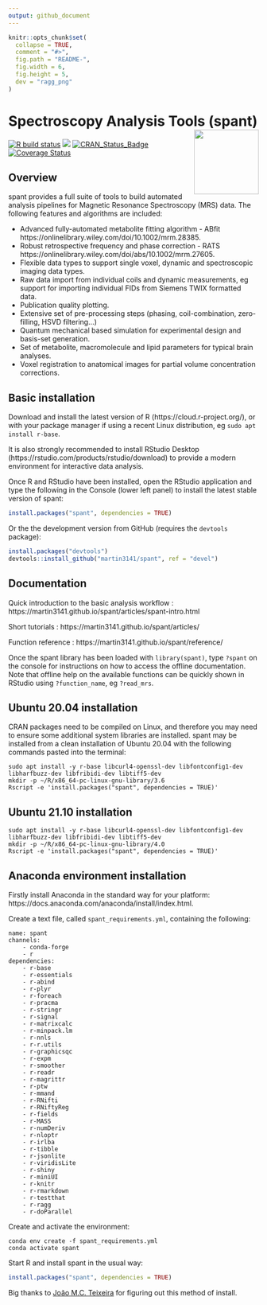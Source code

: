 ```yaml
---
output: github_document
---
```


<!-- README.md is generated from README.Rmd. Please edit that file -->

```r
knitr::opts_chunk$set(
  collapse = TRUE,
  comment = "#>",
  fig.path = "README-",
  fig.width = 6,
  fig.height = 5,
  dev = "ragg_png"
)
```

# Spectroscopy Analysis Tools (spant) <img src="man/figures/logo.png" align="right" width=130/>
[![R build status](https://github.com/martin3141/spant/workflows/R-CMD-check/badge.svg)](https://github.com/martin3141/spant/actions)
[![](http://cranlogs.r-pkg.org/badges/spant)](http://cran.rstudio.com/web/packages/spant/index.html)
[![CRAN\_Status\_Badge](http://www.r-pkg.org/badges/version/spant)](https://cran.r-project.org/package=spant)
[![Coverage Status](https://coveralls.io/repos/github/martin3141/spant/badge.svg?branch=master)](https://coveralls.io/github/martin3141/spant?branch=master)

## Overview
spant provides a full suite of tools to build automated analysis pipelines for
Magnetic Resonance Spectroscopy (MRS) data. The following features and
algorithms are included:

* Advanced fully-automated metabolite fitting algorithm - ABfit https://onlinelibrary.wiley.com/doi/10.1002/mrm.28385.
* Robust retrospective frequency and phase correction - RATS https://onlinelibrary.wiley.com/doi/abs/10.1002/mrm.27605.
* Flexible data types to support single voxel, dynamic and spectroscopic imaging data types.
* Raw data import from individual coils and dynamic measurements, eg support for importing individual FIDs from Siemens TWIX formatted data.
* Publication quality plotting.
* Extensive set of pre-processing steps (phasing, coil-combination, zero-filling, HSVD filtering...)
* Quantum mechanical based simulation for experimental design and basis-set generation.
* Set of metabolite, macromolecule and lipid parameters for typical brain analyses.
* Voxel registration to anatomical images for partial volume concentration corrections.

## Basic installation
Download and install the latest version of R (https://cloud.r-project.org/), or with your package manager if using a recent Linux distribution, eg `sudo apt install r-base`.

It is also strongly recommended to install RStudio Desktop (https://rstudio.com/products/rstudio/download) to provide a modern environment for interactive data analysis.

Once R and RStudio have been installed, open the RStudio application and type the following in the Console (lower left panel) to install the latest stable version of spant:
```r
install.packages("spant", dependencies = TRUE)
```

Or the the development version from GitHub (requires the `devtools` package):
```r
install.packages("devtools")
devtools::install_github("martin3141/spant", ref = "devel")
```

## Documentation
Quick introduction to the basic analysis workflow : https://martin3141.github.io/spant/articles/spant-intro.html

Short tutorials : https://martin3141.github.io/spant/articles/

Function reference : https://martin3141.github.io/spant/reference/

Once the spant library has been loaded with `library(spant)`, type `?spant` on the console for instructions on how to access the offline documentation. Note that offline help on the available functions can be quickly shown in RStudio using `?function_name`, eg `?read_mrs`.

## Ubuntu 20.04 installation
CRAN packages need to be compiled on Linux, and therefore you may need to ensure some additional system libraries are installed. spant may be installed from a clean installation of Ubuntu 20.04 with the following commands pasted into the terminal:

```ubuntu
sudo apt install -y r-base libcurl4-openssl-dev libfontconfig1-dev libharfbuzz-dev libfribidi-dev libtiff5-dev
mkdir -p ~/R/x86_64-pc-linux-gnu-library/3.6
Rscript -e 'install.packages("spant", dependencies = TRUE)'
```

## Ubuntu 21.10 installation
```ubuntu
sudo apt install -y r-base libcurl4-openssl-dev libfontconfig1-dev libharfbuzz-dev libfribidi-dev libtiff5-dev
mkdir -p ~/R/x86_64-pc-linux-gnu-library/4.0
Rscript -e 'install.packages("spant", dependencies = TRUE)'
```

## Anaconda environment installation

Firstly install Anaconda in the standard way for your platform: https://docs.anaconda.com/anaconda/install/index.html.

Create a text file, called `spant_requirements.yml`, containing the following:

```conda
name: spant
channels:
    - conda-forge
    - r
dependencies:
    - r-base
    - r-essentials
    - r-abind
    - r-plyr
    - r-foreach
    - r-pracma
    - r-stringr
    - r-signal
    - r-matrixcalc
    - r-minpack.lm
    - r-nnls
    - r-r.utils
    - r-graphicsqc
    - r-expm
    - r-smoother
    - r-readr
    - r-magrittr
    - r-ptw
    - r-mmand
    - r-RNifti
    - r-RNiftyReg
    - r-fields
    - r-MASS
    - r-numDeriv
    - r-nloptr
    - r-irlba
    - r-tibble
    - r-jsonlite
    - r-viridisLite
    - r-shiny
    - r-miniUI
    - r-knitr
    - r-rmarkdown
    - r-testthat
    - r-ragg
    - r-doParallel
```

Create and activate the environment:

```conda
conda env create -f spant_requirements.yml
conda activate spant
```

Start R and install spant in the usual way:

```r
install.packages("spant", dependencies = TRUE)
```

Big thanks to [João M.C. Teixeira](https://github.com/joaomcteixeira) for figuring out this method of install.